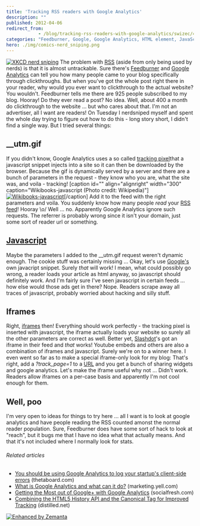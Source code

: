 ```yaml
---
title: 'Tracking RSS readers with Google Analytics'
description: ""
published: 2012-04-06
redirect_from: 
            - /blog/tracking-rss-readers-with-google-analytics/swizec/4130
categories: "Feedburner, Google, Google Analytics, HTML element, JavaScript, RSS, Slashdot, Uncategorized, Uniform Resource Locator"
hero: ./img/comics-nerd_sniping.png
---
```


[![XKCD nerd sniping](./img/comics-nerd_sniping.png "XKCD nerd sniping")](http://xkcd.com) The problem with [RSS](http://en.wikipedia.org/wiki/RSS "RSS") (aside from only being used by nerds) is that it is almost untrackable. Sure there's [Feedburner](http://www.feedburner.com/ "FeedBurner") and [Google Analytics](http://www.google.com/analytics "Google Analytics") can tell you how many people came to your blog specifically through clickthroughs. But when you've got the whole post right there in your reader, why would you ever want to clickthrough to the actual website? You wouldn't. Feedburner tells me there are 925 people subscribed to my blog. Hooray! Do they ever read a post? No idea. Well, about 400 a month do clickthrough to the website ... but who cares about that. I'm not an advertiser, all I want are readers! On Tuesday I nerdsniped myself and spent the whole day trying to figure out how to do this - long story short, I didn't find a single way. But I tried several things:

## \_\_utm.gif

If you didn't know, Google Analytics uses a so called [tracking pixel](http://en.wikipedia.org/wiki/Web_bug "Web bug")that a javascript snippet injects into a site so it can then be downloaded by the browser. Because the gif is dynamically served by a server and there are a bunch of parameters in the request - they know who you are, what the site was, and voila - tracking! \[caption id="" align="alignright" width="300" caption="Wikibooks-javascript (Photo credit: Wikipedia)"][![Wikibooks-javascript](./img/wikipedia-commons-thumb-8-80-Wikibooks-javascript.png-300px-Wikibooks-javascript.png "Wikibooks-javascript")](http://commons.wikipedia.org/wiki/File:Wikibooks-javascript.png)\[/caption] Add it to the feed with the right parameters and voila. You suddenly know how many people _read_ your [RSS feed](http://en.wikipedia.org/wiki/RSS "RSS")! Hooray \\o/ Well ... no. Apparently Google Analytics ignore such requests. The referrer is probably wrong since it isn't your domain, just some sort of reader url or something.

## [Javascript](http://en.wikipedia.org/wiki/JavaScript "JavaScript")

Maybe the parameters I added to the \_\_utm.gif request weren't dynamic enough. The cookie stuff was certainly missing ... Okay, let's use [Google's](http://google.com "Google") own javacript snippet. Surely _that_ will work! I mean, what could possibly go wrong, a reader loads your article as html anyway, so javascript should definitely work. And I'm fairly sure I've seen javascript in certain feeds ... how else would those ads get in there? Nope. Readers scrape away all traces of javascript, probably worried about hacking and silly stuff.

## Iframes

Right, [iframes](http://en.wikipedia.org/wiki/HTML_element "HTML element") then! Everything should work perfectly - the tracking pixel is inserted with javascript, the iframe actually loads your website so surely all the other parameters are correct as well. Better yet, [Slashdot](http://slashdot.org/ "Slashdot")'s got an iframe in their feed and _that_ works! Youtube embeds and others are also a combination of iframes and javascript. Surely we're on to a winner here. I even went so far as to make a special iframe-only look for my blog: That's right, add a _?track_page=1_ to a [URL](http://en.wikipedia.org/wiki/Uniform_Resource_Locator "Uniform Resource Locator") and you get a bunch of sharing widgets and google analytics. Let's make the iframe useful why not ... Didn't work. Readers allow iframes on a per-case basis and apparently I'm not cool enough for them.

## Well, poo

I'm very open to ideas for things to try here ... all I want is to look at google analytics and have people reading the RSS counted amonst the normal reader population. Sure, Feedburner does have some sort of hack to look at "reach", but it bugs me that I have no idea what that actually means. And that it's not included where I normally look for stats.

###### Related articles

-   [You should be using Google Analytics to log your startup's client-side errors](http://www.thetaboard.com/blog/client-side-error-logging-with-google-analytics?r=378) (thetaboard.com)
-   [What is Google Analytics and what can it do?](http://marketing.yell.com/web-design/what-is-google-analytics-and-what-can-it-do/) (marketing.yell.com)
-   [Getting the Most out of Google+ with Google Analytics](http://socialfresh.com/google-plus-google-analytics/) (socialfresh.com)
-   [Combining the HTML5 History API and the Canonical Tag for Improved Tracking](http://www.distilled.net/blog/seo/combining-the-html5-history-api-and-the-canonical-tag-for-improved-tracking/) (distilled.net)

[![Enhanced by Zemanta](http://img.zemanta.com/zemified_e.png?x-id=d8d70dfa-fcc1-441e-9c80-25b7125a9323)](http://www.zemanta.com/ "Enhanced by Zemanta")

